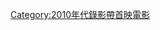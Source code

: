 {{Year by category
|m=2
|c=0
|d=1
|y=1
|cat=錄影帶首映電影
|sortkey=錄影帶首映電影
|parent=各年非戲院首映電影
|subcat=2011年電影作品
}}
[[Category:2010年代錄影帶首映電影|Category:2010年代錄影帶首映電影]]